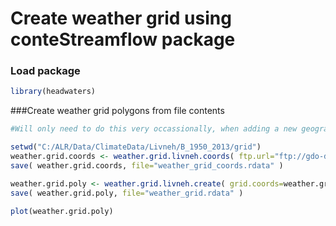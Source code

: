 # Create weather grid using conteStreamflow package

### Load package
```r
library(headwaters)
```

###Create weather grid polygons from file contents
```r

#Will only need to do this very occassionally, when adding a new geographic region

setwd("C:/ALR/Data/ClimateData/Livneh/B_1950_2013/grid")
weather.grid.coords <- weather.grid.livneh.coords( ftp.url="ftp://gdo-dcp.ucllnl.org/pub/dcp/archive/OBS/livneh2014.1_16deg/ascii/daily/" )
save( weather.grid.coords, file="weather_grid_coords.rdata" )

weather.grid.poly <- weather.grid.livneh.create( grid.coords=weather.grid.coords )
save( weather.grid.poly, file="weather_grid.rdata" )

plot(weather.grid.poly)


```
